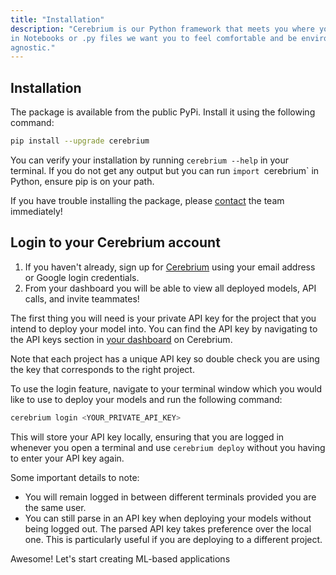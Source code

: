 ```yaml
---
title: "Installation"
description: "Cerebrium is our Python framework that meets you where you work - whether it be
in Notebooks or .py files we want you to feel comfortable and be environment
agnostic."
---
```


## Installation

The package is available from the public PyPi. Install it using the following
command:

```bash
pip install --upgrade cerebrium
```

You can verify your installation by running `cerebrium --help` in your terminal. If you do not get any output
but you can run `import `cerebrium` in Python, ensure pip is on your path.

If you have trouble installing the package, please [contact](mailto:support@cerebrium.ai) the team immediately!

## Login to your Cerebrium account

1. If you haven't already, sign up for
   [Cerebrium](https://dashboard.cerebrium.ai) using your email address or
   Google login credentials.
2. From your dashboard you will be able to view all deployed models, API calls,
   and invite teammates!

The first thing you will need is your private API key for the project that you intend to deploy your model into. You can find the API key by navigating to the API keys section in [your dashboard](https://dashboard.cerebrium.ai/projects/) on Cerebrium.

<Note>
  Note that each project has a unique API key so double check you are using the
  key that corresponds to the right project.
</Note>

To use the login feature, navigate to your terminal window which you would like to use to deploy your models and run the following command:

```bash
cerebrium login <YOUR_PRIVATE_API_KEY>
```

This will store your API key locally, ensuring that you are logged in whenever you open a terminal and use `cerebrium deploy` without you having to enter your API key again.

Some important details to note:

- You will remain logged in between different terminals provided you are the same user.
- You can still parse in an API key when deploying your models without being logged out. The parsed API key takes preference over the local one. This is particularly useful if you are deploying to a different project.

Awesome! Let's start creating ML-based applications
